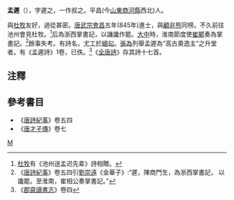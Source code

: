 '''孟遲'''（{{bd|?||?|}}），字遲之，一作叔之。平昌(今[[山東|山東]][[商河縣|商河縣]]西北)人。

與[[杜牧|杜牧]]友好，過從甚密。[[唐武宗|唐武宗]][[会昌_(唐朝)|會昌]]五年(845年)進士，與[[顧非熊|顧非熊]]同榜。不久前往池州會見杜牧。<ref>[[杜牧|杜牧]]有《池州送孟迟先辈》詩相贈。</ref>后為浙西掌書記，以譏讒作罷。[[大中_(唐朝)|大中]]時，淮南節度使[[崔鄲|崔鄲]]奏為掌書記。<ref>《[[唐詩紀事|唐詩紀事]]》卷五四引[[劉崇遠|劉崇遠]]《金華子》:“遲，陳商門生，為浙西掌書記， 以讒罷。至淮南，崔相公奏掌書記。”</ref>餘事失考。有詩名，尤工於[[絕句|絕句]]。[[張為|張為]]列舉孟遲為“高古奧逸主”之升堂者。有《孟遲詩》1卷，已佚。<ref>《[[郡齋讀書志|郡齋讀書志]]》卷四</ref>《[[全唐詩|全唐詩]]》存其詩十七首。

==注釋==
{{reflist}}

==參考書目==
*《[[唐詩紀事|唐詩紀事]]》卷五四
*《[[唐才子傳|唐才子傳]]》卷七

[[category:唐朝詩人|M]]
